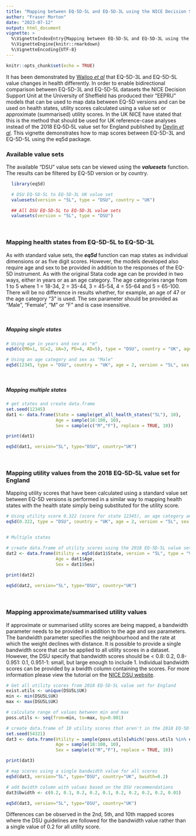 ```yaml
---
title: "Mapping between EQ-5D-5L and EQ-5D-3L using the NICE Decision Support Unit EEPRU models"
author: "Fraser Morton"
date: "2023-07-12"
output: html_document
vignette: >
  %\VignetteIndexEntry{Mapping between EQ-5D-5L and EQ-5D-3L using the NICE Decision Support Unit EEPRU models}
  %\VignetteEngine{knitr::rmarkdown}
  %\VignetteEncoding{UTF-8}
---
```


```r
knitr::opts_chunk$set(echo = TRUE)
```

It has been demonstrated by [Wailoo *et al*](https://pubmed.ncbi.nlm.nih.gov/33840435/) that EQ-5D-3L and EQ-5D-5L value changes in health differently. In order to enable bidirectional comparison between EQ-5D-3L and EQ-5D-5L datasets the NICE Decision Support Unit at the University of Sheffield has produced their "EEPRU" models that can be used to map data between EQ-5D versions and can be used on health states, utility scores calculated using a value set or approximate (summarised) utility scores. In the UK NICE have stated that this is the method that should be used for UK reference-case analyses instead of the 2018 EQ‑5D‑5L value set for England published by [Devlin *et al*](https://pubmed.ncbi.nlm.nih.gov/28833869/). This vignette demonstrates how to map scores between EQ-5D-3L and EQ-5D-5L using the eq5d package.

### Available value sets

The available "DSU" value sets can be viewed using the ***valuesets*** function. The results can be filtered by EQ-5D version or by country.

```r
  library(eq5d)

  # DSU EQ-5D-5L to EQ-5D-3L UK value set
  valuesets(version = "5L", type = "DSU", country = "UK")

  ## All DSU EQ-5D-5L to EQ-5D-3L value sets
  valuesets(version = "5L", type = "DSU")

```

<br>

### Mapping health states from EQ-5D-5L to EQ-5D-3L

As with standard value sets, the ***eq5d*** function can map states as individual dimensions or as five digit scores. However, the models developed also require age and sex to be provided in addition to the responses of the EQ-5D instrument. As with the original Stata code age can be provided in two ways, either in years or as an age category. The age categories range from 1 to 5 where 1 = 18-34, 2 = 35-44, 3 = 45-54, 4 = 55-64 and 5 = 65-100. There will be no difference in results whether, for example, an age of 47 or the age category "3" is used. The sex parameter should be provided as "Male", "Female", "M" or "F" and is case insensitive. 

<br>

##### Mapping single states

```r

# Using age in years and sex as "m"
eq5d(c(MO=1, SC=2, UA=3, PD=4, AD=5), type = "DSU", country = "UK", age = 43, version = "5L", sex = "m")

# Using an age category and sex as "Male"
eq5d(12345, type = "DSU", country = "UK", age = 2, version = "5L", sex = "Male")

```

<br>

##### Mapping multiple states

```r

# get states and create data.frame
set.seed(12345)
dat1 <- data.frame(State = sample(get_all_health_states("5L"), 10), 
                   Age = sample(18:100, 10), 
                   Sex = sample(c("M","F"), replace = TRUE, 10))

print(dat1)

eq5d(dat1, version="5L", type="DSU", country="UK")

```

<br>

### Mapping utility values from the 2018 EQ‑5D‑5L value set for England

Mapping utility scores that have been calculated using a standard value set between EQ-5D versions is performed in a similar way to mapping health states with the health state simply being substituted for the utility score.

```r

# Using utility score 0.322 (score for state 12345), an age category and sex as "Male"
eq5d(0.322, type = "DSU", country = "UK", age = 2, version = "5L", sex = "Male")


# Multiple states

# create data.frame of utility scores using the 2018 EQ-5D-5L value set for England for the states in dat1
dat2 <- data.frame(Utility = eq5d(dat1$State, version = "5L", type = "VT", country = "England"), 
                   Age = dat1$Age,
                   Sex = dat1$Sex)
                   
print(dat2)

eq5d(dat2, version="5L", type="DSU", country="UK")

```                   

<br>

### Mapping approximate/summarised utility values

If approximate or summarised utility scores are being mapped, a bandwidth parameter needs to be provided in addition to the age and sex parameters. The bandwidth parameter specifies the neighbourhood and the rate at which the weight declines with distance. It is possible to provide a single bandwidth score that can be applied to all utility scores in a dataset. However, the DSU specify that bandwidth scores should be < 0.8: 0.2, 0.8-0.951: 0.1, 0.951-1: small, but large enough to include 1. Individual bandwidth scores can be provided by a bwidth column containing the scores. For more information please view the tutorial on the [NICE DSU website](https://www.sheffield.ac.uk/nice-dsu/methods-development/mapping-eq-5d-5l-3l).

```r

# Get all utility scores from 2018 EQ‑5D‑5L value set for England 
exist.utils <- unique(DSU5L$UK)
min <- min(DSU5L$UK)
max <- max(DSU5L$UK)

# calculate range of values between min and max
poss.utils <- seq(from=min, to=max, by=0.001)

# create data.frame of 10 utility scores that aren't in the 2018 EQ‑5D‑5L value set for England 
set.seed(54321)
dat3 <- data.frame(Utility = sample(poss.utils[which(!poss.utils %in% exist.utils)], 10),
                   Age = sample(18:100, 10), 
                   Sex = sample(c("M","F"), replace = TRUE, 10))

print(dat3)

# map scores using a single bandwidth value for all scores
eq5d(dat3, version="5L", type="DSU", country="UK", bwidth=0.2)

# add bwidth column with values based on the DSU recommendations
dat3$bwidth <- c(0.2, 0.1, 0.2, 0.2, 0.1, 0.2, 0.2, 0.2, 0.2, 0.01)

eq5d(dat3, version="5L", type="DSU", country="UK")

```

Differences can be observed in the 2nd, 5th, and 10th mapped scores where the DSU guidelines are followed for the bandwidth value rather than a single value of 0.2 for all utility score.
